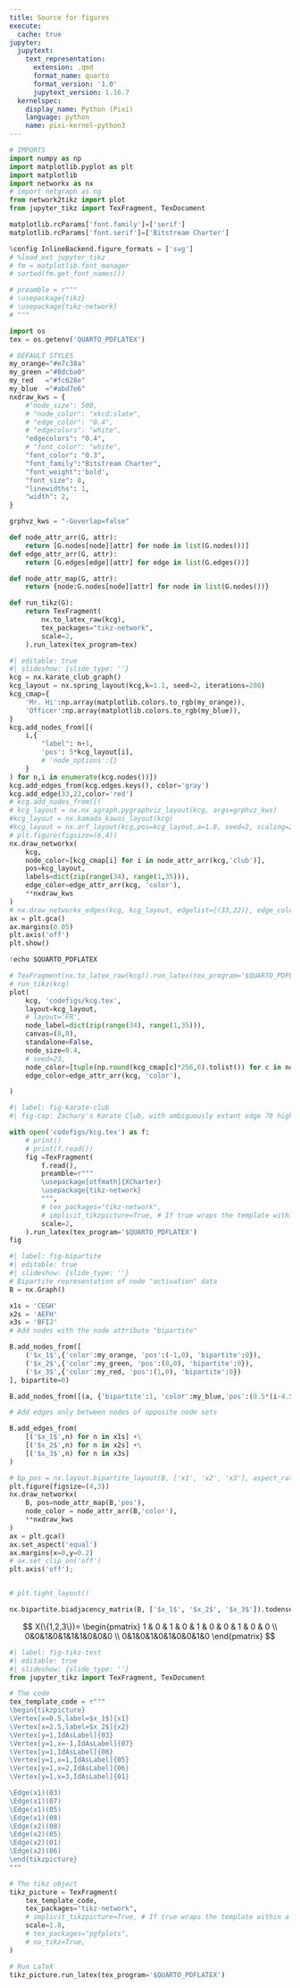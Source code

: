 ```yaml
---
title: Source for figures
execute:
  cache: true
jupyter:
  jupytext:
    text_representation:
      extension: .qmd
      format_name: quarto
      format_version: '1.0'
      jupytext_version: 1.16.7
  kernelspec:
    display_name: Python (Pixi)
    language: python
    name: pixi-kernel-python3
---
```


```python
# IMPORTS
import numpy as np
import matplotlib.pyplot as plt
import matplotlib
import networkx as nx
# import netgraph as ng
from network2tikz import plot
from jupyter_tikz import TexFragment, TexDocument

matplotlib.rcParams['font.family']=['serif']
matplotlib.rcParams['font.serif']=['Bitstream Charter']

%config InlineBackend.figure_formats = ['svg']
# %load_ext jupyter_tikz
# fm = matplotlib.font_manager
# sorted(fm.get_font_names())
```

```python
# preamble = r"""
# \usepackage{tikz}
# \usepackage{tikz-network}
# """

import os
tex = os.getenv('QUARTO_PDFLATEX')
```

```python
# DEFAULT STYLES
my_orange="#e7c38a"
my_green ="#8dcba0"
my_red   ="#fc628e"
my_blue  ="#abd7e6"
nxdraw_kws = {
    #"node_size": 500, 
    # "node_color": "xkcd:slate",
    # "edge_color": "0.4",
    # "edgecolors": "white",
    "edgecolors": "0.4",
    # "font_color": "white",
    "font_color": "0.3",
    "font_family":"Bitstream Charter",
    "font_weight":'bold',
    "font_size": 8,
    "linewidths": 1,
    "width": 2,
}

grphvz_kws = "-Goverlap=false"

def node_attr_arr(G, attr):
    return [G.nodes[node][attr] for node in list(G.nodes())]
def edge_attr_arr(G, attr):
    return [G.edges[edge][attr] for edge in list(G.edges())]

def node_attr_map(G, attr):
    return {node:G.nodes[node][attr] for node in list(G.nodes())}

def run_tikz(G): 
    return TexFragment(
        nx.to_latex_raw(kcg),
        tex_packages="tikz-network",
        scale=2,
    ).run_latex(tex_program=tex)
```

```python
#| editable: true
#| slideshow: {slide_type: ''}
kcg = nx.karate_club_graph()
kcg_layout = nx.spring_layout(kcg,k=1.1, seed=2, iterations=200)
kcg_cmap={
    'Mr. Hi':np.array(matplotlib.colors.to_rgb(my_orange)),
    'Officer':np.array(matplotlib.colors.to_rgb(my_blue)),
}
kcg.add_nodes_from([(
    i,{
        "label": n+1,
        'pos': 5*kcg_layout[i],
        # 'node_options':{} 
    }
) for n,i in enumerate(kcg.nodes())])
kcg.add_edges_from(kcg.edges.keys(), color='gray')
kcg.add_edge(33,22,color='red')
# kcg.add_nodes_from([(
# kcg_layout = nx.nx_agraph.pygraphviz_layout(kcg, args=grphvz_kws)
#kcg_layout = nx.kamada_kawai_layout(kcg)
#kcg_layout = nx.arf_layout(kcg,pos=kcg_layout,a=1.8, seed=2, scaling=2)
# plt.figure(figsize=(6,4))
nx.draw_networkx(
    kcg,
    node_color=[kcg_cmap[i] for i in node_attr_arr(kcg,'club')],
    pos=kcg_layout,
    labels=dict(zip(range(34), range(1,35))),
    edge_color=edge_attr_arr(kcg, 'color'),
    **nxdraw_kws
)
# nx.draw_networkx_edges(kcg, kcg_layout, edgelist={(33,22)}, edge_color='red')
ax = plt.gca()
ax.margins(0.05)
plt.axis('off')
plt.show()
```

```python
!echo $QUARTO_PDFLATEX
```

```python
# TexFragment(nx.to_latex_raw(kcg)).run_latex(tex_program='$QUARTO_PDFLATEX')
# run_tikz(kcg)
plot(
    kcg, 'codefigs/kcg.tex',  
    layout=kcg_layout,
    # layout='FR',
    node_label=dict(zip(range(34), range(1,35))),
    canvas=(8,8),
    standalone=False,
    node_size=0.4,
    # seed=23,
    node_color=[tuple(np.round(kcg_cmap[c]*256,0).tolist()) for c in node_attr_arr(kcg,'club')],
    edge_color=edge_attr_arr(kcg, 'color'),

)
```

```python
#| label: fig-karate-club
#| fig-cap: Zachary's Karate Club, with ambiguously extant edge 78 highlighted.

with open('codefigs/kcg.tex') as f: 
    # print()
    # print(f.read())
    fig =TexFragment(
        f.read(),
        preamble=r"""
        \usepackage[otfmath]{XCharter}
        \usepackage{tikz-network}
        """,
        # tex_packages="tikz-network",
        # implicit_tikzpicture=True, # If true wraps the template within a tikzpicture
        scale=2,
    ).run_latex(tex_program='$QUARTO_PDFLATEX')
fig
```

```python
#| label: fig-bipartite
#| editable: true
#| slideshow: {slide_type: ''}
# Bipartite representation of node "activation" data
B = nx.Graph()

x1s = 'CEGH'
x2s = 'AEFH'
x3s = 'BFIJ'
# Add nodes with the node attribute "bipartite"

B.add_nodes_from([
    ('$x_1$',{'color':my_orange, 'pos':(-1,0), 'bipartite':0}), 
    ('$x_2$',{'color':my_green, 'pos':(0,0), 'bipartite':0}),
    ('$x_3$',{'color':my_red, 'pos':(1,0), 'bipartite':0})
], bipartite=0)

B.add_nodes_from([(a, {'bipartite':1, 'color':my_blue,'pos':(0.5*(i-4.5),1)}) for i,a in enumerate('ABCDEFGHIJ')])

# Add edges only between nodes of opposite node sets

B.add_edges_from(
    [('$x_1$',n) for n in x1s] +\
    [('$x_2$',n) for n in x2s] +\
    [('$x_3$',n) for n in x3s]
)

# bp_pos = nx.layout.bipartite_layout(B, ['x1', 'x2', 'x3'], aspect_ratio=0.1)
plt.figure(figsize=(4,3))
nx.draw_networkx(
    B, pos=node_attr_map(B,'pos'),
    node_color = node_attr_arr(B,'color'),
    **nxdraw_kws
)
ax = plt.gca()
ax.set_aspect('equal')
ax.margins(x=0,y=0.2)
# ax.set_clip_on('off')
plt.axis('off');


# plt.tight_layout()
```

```python
nx.bipartite.biadjacency_matrix(B, ['$x_1$', '$x_2$', '$x_3$']).todense()
```

$$
X(\{1,2,3\})=
\begin{pmatrix}
1 & 0 & 1 & 0 & 1 & 0 & 0 & 1 & 0 & 0 \\
0&0&1&0&1&1&1&0&0&0 \\
0&1&0&1&0&1&0&0&1&0 
\end{pmatrix}
$$

```python
#| label: fig-tikz-test
#| editable: true
#| slideshow: {slide_type: ''}
from jupyter_tikz import TexFragment, TexDocument

# The code
tex_template_code = r"""
\begin{tikzpicture}
\Vertex[x=0.5,label=$x_1$]{x1}
\Vertex[x=2.5,label=$x_2$]{x2}
\Vertex[y=1,IdAsLabel]{03}
\Vertex[y=1,x=-1,IdAsLabel]{07}
\Vertex[y=1,IdAsLabel]{08}
\Vertex[y=1,x=1,IdAsLabel]{05}
\Vertex[y=1,x=2,IdAsLabel]{06}
\Vertex[y=1,x=3,IdAsLabel]{01}

\Edge(x1)(03)
\Edge(x1)(07)
\Edge(x1)(05)
\Edge(x1)(08)
\Edge(x2)(08)
\Edge(x2)(05)
\Edge(x2)(01)
\Edge(x2)(06)
\end{tikzpicture}
"""

# The tikz object
tikz_picture = TexFragment(
    tex_template_code,
    tex_packages="tikz-network",
    # implicit_tikzpicture=True, # If true wraps the template within a tikzpicture
    scale=1.8,
    # tex_packages="pgfplots",
    # no_tikz=True,
)

# Run LaTeX
tikz_picture.run_latex(tex_program='$QUARTO_PDFLATEX')
```

